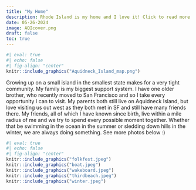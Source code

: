 ```yaml
---
title: "My Home"
description: Rhode Island is my home and I love it! Click to read more :)
date: 05-26-2024
image: AQIcover.png
draft: false
toc: true
---
```


```r
#| eval: true
#| echo: false
#| fig-align: "center"
knitr::include_graphics("Aquidneck_Island_map.png")
```

Growing up on a small island in the smallest state makes for a very tight community. My family is my biggest support system. I have one older brother, who recently moved to San Francisco and so I take every opportunity I can to visit. My parents both still live on Aquidneck Island, but love visiting us out west as they both met in SF and still have many friends there. My friends, all of which I have known since birth, live within a mile radius of me and we try to spend every possible moment together. Whether that be swimming in the ocean in the summer or sledding down hills in the winter, we are always doing something. See more photos below :)

```r
#| eval: true
#| echo: false
#| fig-align: "center"
knitr::include_graphics("folkfest.jpeg")
knitr::include_graphics("boat.jpeg")
knitr::include_graphics("wakeboard.jpeg")
knitr::include_graphics("thirdbeach.jpeg")
knitr::include_graphics("winter.jpeg")
```